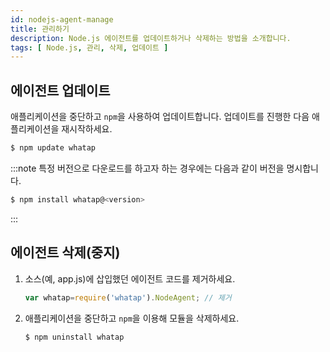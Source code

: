```yaml
---
id: nodejs-agent-manage
title: 관리하기
description: Node.js 에이전트를 업데이트하거나 삭제하는 방법을 소개합니다.
tags: [ Node.js, 관리, 삭제, 업데이트 ]
---
```


## 에이전트 업데이트

애플리케이션을 중단하고 `npm`을 사용하여 업데이트합니다. 업데이트를 진행한 다음 애플리케이션을 재시작하세요.

```bash title='SH'
$ npm update whatap
```

:::note
특정 버전으로 다운로드를 하고자 하는 경우에는 다음과 같이 버전을 명시합니다.

```bash title='SH'
$ npm install whatap@<version>
```
:::

## 에이전트 삭제(중지)

1. 소스(예, app.js)에 삽입했던 에이전트 코드를 제거하세요.

    ```javascript title='app.js'
    var whatap=require('whatap').NodeAgent; // 제거
    ```

1. 애플리케이션을 중단하고 `npm`을 이용해 모듈을 삭제하세요.

    ```bash title='SH'
    $ npm uninstall whatap
    ```